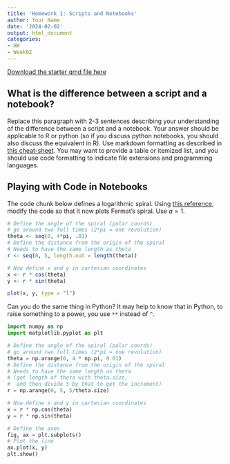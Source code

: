 ```yaml
---
title: 'Homework 1: Scripts and Notebooks'
author: Your Name
date: '2024-02-02'
output: html_document
categories:
- HW
- Week02
---
```


[Download the starter qmd file here](https://raw.githubusercontent.com/srvanderplas/unl-stat151/main/homework/01-scripts-notebooks.qmd)

## What is the difference between a script and a notebook?

Replace this paragraph with 2-3 sentences describing your understanding of the difference between a script and a notebook. Your answer should be applicable to R or python (so if you discuss python notebooks, you should also discuss the equivalent in R). Use markdown formatting as described in [this cheat-sheet](https://www.rstudio.com/wp-content/uploads/2015/02/rmarkdown-cheatsheet.pdf). You may want to provide a table or itemized list, and you should use code formatting to indicate file extensions and programming languages.


## Playing with Code in Notebooks

The code chunk below defines a logarithmic spiral. 
Using [this reference](https://mathworld.wolfram.com/ArchimedeanSpiral.html), modify the code so that it now plots Fermat's spiral. Use $a = 1$.

```r
# Define the angle of the spiral (polar coords)
# go around two full times (2*pi = one revolution)
theta <- seq(0, 4*pi, .01) 
# Define the distance from the origin of the spiral
# Needs to have the same length as theta
r <- seq(0, 5, length.out = length(theta))

# Now define x and y in cartesian coordinates
x <- r * cos(theta)
y <- r * sin(theta)

plot(x, y, type = "l")
```

Can you do the same thing in Python? It may help to know that in Python, to raise something to a power, you use `**` instead of `^`. 


```python
import numpy as np
import matplotlib.pyplot as plt

# Define the angle of the spiral (polar coords)
# go around two full times (2*pi = one revolution)
theta = np.arange(0, 4 * np.pi, 0.01)
# Define the distance from the origin of the spiral
# Needs to have the same length as theta 
# (get length of theta with theta.size, 
#  and then divide 5 by that to get the increment)
r = np.arange(0, 5, 5/theta.size)

# Now define x and y in cartesian coordinates
x = r * np.cos(theta)
y = r * np.sin(theta)

# Define the axes
fig, ax = plt.subplots()
# Plot the line
ax.plot(x, y)
plt.show()
```
